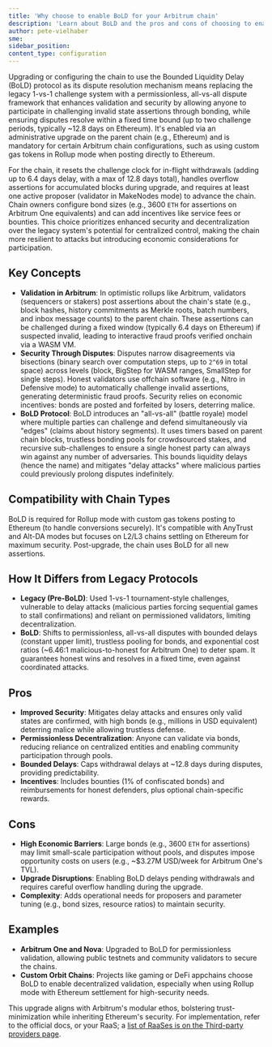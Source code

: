 ```yaml
---
title: 'Why choose to enable BoLD for your Arbitrum chain'
description: 'Learn about BoLD and the pros and cons of choosing to enable it.'
author: pete-vielhaber
sme:
sidebar_position:
content_type: configuration
---
```


Upgrading or configuring the chain to use the Bounded Liquidity Delay (BoLD) protocol as its dispute resolution mechanism means replacing the legacy 1-vs-1 challenge system with a permissionless, all-vs-all dispute framework that enhances validation and security by allowing anyone to participate in challenging invalid state assertions through bonding, while ensuring disputes resolve within a fixed time bound (up to two challenge periods, typically ~12.8 days on Ethereum). It's enabled via an administrative upgrade on the parent chain (e.g., Ethereum) and is mandatory for certain Arbitrum chain configurations, such as using custom gas tokens in Rollup mode when posting directly to Ethereum.

For the chain, it resets the challenge clock for in-flight withdrawals (adding up to 6.4 days delay, with a max of 12.8 days total), handles overflow assertions for accumulated blocks during upgrade, and requires at least one active proposer (validator in MakeNodes mode) to advance the chain. Chain owners configure bond sizes (e.g., 3600 `ETH` for assertions on Arbitrum One equivalents) and can add incentives like service fees or bounties. This choice prioritizes enhanced security and decentralization over the legacy system's potential for centralized control, making the chain more resilient to attacks but introducing economic considerations for participation.

## Key Concepts

- **Validation in Arbitrum**: In optimistic rollups like Arbitrum, validators (sequencers or stakers) post assertions about the chain's state (e.g., block hashes, history commitments as Merkle roots, batch numbers, and inbox message counts) to the parent chain. These assertions can be challenged during a fixed window (typically 6.4 days on Ethereum) if suspected invalid, leading to interactive fraud proofs verified onchain via a WASM VM.
- **Security Through Disputes**: Disputes narrow disagreements via bisections (binary search over computation steps, up to `2^69` in total space) across levels (block, BigStep for WASM ranges, SmallStep for single steps). Honest validators use offchain software (e.g., Nitro in Defensive mode) to automatically challenge invalid assertions, generating deterministic fraud proofs. Security relies on economic incentives: bonds are posted and forfeited by losers, deterring malice.
- **BoLD Protocol**: BoLD introduces an "all-vs-all" (battle royale) model where multiple parties can challenge and defend simultaneously via "edges" (claims about history segments). It uses timers based on parent chain blocks, trustless bonding pools for crowdsourced stakes, and recursive sub-challenges to ensure a single honest party can always win against any number of adversaries. This bounds liquidity delays (hence the name) and mitigates "delay attacks" where malicious parties could previously prolong disputes indefinitely.

## Compatibility with Chain Types

BoLD is required for Rollup mode with custom gas tokens posting to Ethereum (to handle conversions securely). It's compatible with AnyTrust and Alt-DA modes but focuses on L2/L3 chains settling on Ethereum for maximum security. Post-upgrade, the chain uses BoLD for all new assertions.

## How It Differs from Legacy Protocols

- **Legacy (Pre-BoLD)**: Used 1-vs-1 tournament-style challenges, vulnerable to delay attacks (malicious parties forcing sequential games to stall confirmations) and reliant on permissioned validators, limiting decentralization.
- **BoLD**: Shifts to permissionless, all-vs-all disputes with bounded delays (constant upper limit), trustless pooling for bonds, and exponential cost ratios (~6.46:1 malicious-to-honest for Arbitrum One) to deter spam. It guarantees honest wins and resolves in a fixed time, even against coordinated attacks.

## Pros

- **Improved Security**: Mitigates delay attacks and ensures only valid states are confirmed, with high bonds (e.g., millions in USD equivalent) deterring malice while allowing trustless defense.
- **Permissionless Decentralization**: Anyone can validate via bonds, reducing reliance on centralized entities and enabling community participation through pools.
- **Bounded Delays**: Caps withdrawal delays at ~12.8 days during disputes, providing predictability.
- **Incentives**: Includes bounties (1% of confiscated bonds) and reimbursements for honest defenders, plus optional chain-specific rewards.

## Cons

- **High Economic Barriers**: Large bonds (e.g., 3600 `ETH` for assertions) may limit small-scale participation without pools, and disputes impose opportunity costs on users (e.g., ~$3.27M USD/week for Arbitrum One's TVL).
- **Upgrade Disruptions**: Enabling BoLD delays pending withdrawals and requires careful overflow handling during the upgrade.
- **Complexity**: Adds operational needs for proposers and parameter tuning (e.g., bond sizes, resource ratios) to maintain security.

## Examples

- **Arbitrum One and Nova**: Upgraded to BoLD for permissionless validation, allowing public testnets and community validators to secure the chains.
- **Custom Orbit Chains**: Projects like gaming or DeFi appchains choose BoLD to enable decentralized validation, especially when using Rollup mode with Ethereum settlement for high-security needs.

This upgrade aligns with Arbitrum's modular ethos, bolstering trust-minimization while inheriting Ethereum's security. For implementation, refer to the official docs, or your RaaS; a [list of RaaSes is on the Third-party providers page](/launch-arbitrum-chain/third-party-integrations/third-party-providers.mdx#rollup-as-a-service-raas-providers).
